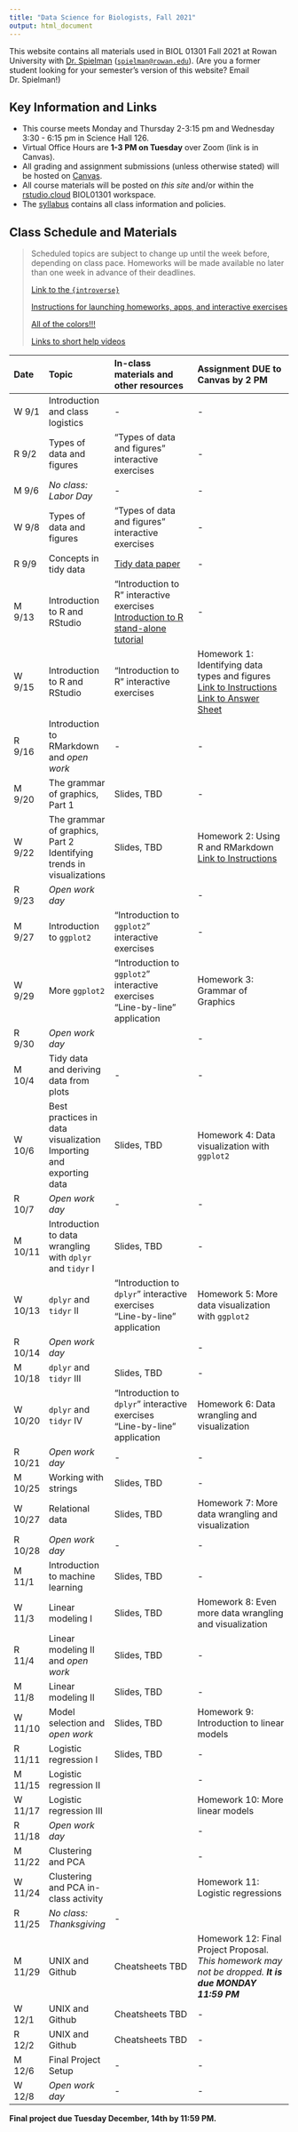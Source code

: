 ```yaml
---
title: "Data Science for Biologists, Fall 2021"
output: html_document
---
```



This website contains all materials used in BIOL 01301 Fall 2021 at Rowan University with [Dr. Spielman](https://spielmanlab.github.io) ([`spielman@rowan.edu`](mailto:spielman@rowan.edu)). (Are you a former student looking for your semester's version of this website? Email Dr. Spielman!) 


## Key Information and Links

+ This course meets Monday and Thursday 2-3:15 pm and Wednesday 3:30 - 6:15 pm in Science Hall 126. 
+ Virtual Office Hours are **1-3 PM on Tuesday** over Zoom (link is in Canvas).
+ All grading and assignment submissions (unless otherwise stated) will be hosted on [Canvas](https://rowan.instructure.com/). 
+ All course materials will be posted on _this site_ and/or within the [rstudio.cloud](https://rstudio.cloud) BIOL01301 workspace.
+ The [syllabus](syllabus/docs/index.html) contains all class information and policies.

## Class Schedule and Materials

> Scheduled topics are subject to change up until the week before, depending on class pace. Homeworks will be made available no later than one week in advance of their deadlines.
>
> [Link to the `{introverse}`](https://spielmanlab.github.io/introverse)
>
> [Instructions for launching homeworks, apps, and interactive exercises](./launch_instructions.html)
> 
> [All of the colors!!!](./misc/Rcolor.pdf)
>
> [Links to short help videos](./video_links.html)

 Date  | Topic                                  | In-class materials and other resources        | Assignment DUE to Canvas by 2 PM
:----------|:---------------------------------------|:----------------------------------------------------------|:---------------------------------------------------------------------
W 9/1   | Introduction and class logistics | - | -
R 9/2   | Types of data and figures | "Types of data and figures" interactive exercises | -
M 9/6 | _No class: Labor Day_ |- |-
W 9/8   | Types of data and figures  | "Types of data and figures" interactive exercises | -
R 9/9   | Concepts in tidy data  | [Tidy data paper](./misc/tidy-data.pdf) | -
M 9/13  | Introduction to R and RStudio | "Introduction to R" interactive exercises <br> [Introduction to R stand-alone tutorial](./tutorials/introduction_to_R.html)| -
W 9/15 | Introduction to R and RStudio | "Introduction to R" interactive exercises | Homework 1: Identifying data types and figures <br> [Link to Instructions](./homeworks/hw1/hw1_instructions.html) <br> [Link to Answer Sheet](./homeworks/hw1/homework1_answer_sheet.docx)
R 9/16 | Introduction to RMarkdown and _open work_ | - | -
M 9/20 | The grammar of graphics, Part 1 | Slides, TBD  | -
W 9/22 | The grammar of graphics, Part 2 <br> Identifying trends in visualizations | Slides, TBD  | Homework 2: Using R and RMarkdown <br> [Link to Instructions](./homeworks/hw2/hw2_instructions.html)
R 9/23 | _Open work day_  | | -
M 9/27 | Introduction to `ggplot2` | "Introduction to `ggplot2`" interactive exercises | -
W 9/29 | More `ggplot2`  | "Introduction to `ggplot2`" interactive exercises <br> "Line-by-line" application | Homework 3: Grammar of Graphics <!-- <br> [Link to Instructions](./homeworks/hw4/hw4_instructions.html) <br> [Link to Answer Sheet](./homeworks/hw4/homework4_answer_sheet.docx) -->
R 9/30 |  _Open work day_ | | -
M 10/4 | Tidy data and deriving data from plots | - | -
W 10/6 |  Best practices in data visualization <br> Importing and exporting data | Slides, TBD  | Homework 4: Data visualization with `ggplot2`
R 10/7 |  _Open work day_ | - | -
M 10/11 | Introduction to data wrangling with `dplyr` and `tidyr` I | Slides, TBD | -
W 10/13 | `dplyr` and `tidyr` II | "Introduction to `dplyr`" interactive exercises <br> "Line-by-line" application  | Homework 5: More data visualization with `ggplot2`
R 10/14 | _Open work day_ | | -
M 10/18 | `dplyr` and `tidyr` III | Slides, TBD | -
W 10/20 | `dplyr` and `tidyr` IV |  "Introduction to `dplyr`" interactive exercises <br> "Line-by-line" application  | Homework 6: Data wrangling and visualization
R 10/21 | _Open work day_  |- | -
M 10/25 | Working with strings | Slides, TBD| -
W 10/27 | Relational data | Slides, TBD  | Homework 7: More data wrangling and visualization
R 10/28 | _Open work day_  | - | -
M 11/1 | Introduction to machine learning | Slides, TBD | -
W 11/3 | Linear modeling I | Slides, TBD  | Homework 8: Even more data wrangling and visualization
R 11/4 | Linear modeling II and _open work_ | Slides, TBD  | -
M 11/8 | Linear modeling II | Slides, TBD  |-
W 11/10 | Model selection and _open work_ | Slides, TBD  | Homework 9: Introduction to linear models
R 11/11 | Logistic regression I | Slides, TBD | -
M 11/15 | Logistic regression II | | -
W 11/17 | Logistic regression III | |  Homework 10: More linear models
R 11/18 | _Open work day_ | | -
M 11/22 | Clustering and PCA | | -
W 11/24 | Clustering and PCA in-class activity | | Homework 11: Logistic regressions
R 11/25 | _No class: Thanksgiving_  | - | 
M 11/29 | UNIX and Github | Cheatsheets TBD | Homework 12: Final Project Proposal. _This homework may not be dropped. **It is due MONDAY 11:59 PM**_
W 12/1 | UNIX and Github | Cheatsheets TBD | -
R 12/2 | UNIX and Github | Cheatsheets TBD | -
M 12/6 | Final Project Setup | - | -
W 12/8 | _Open work day_ | - | -

**Final project due Tuesday December, 14th by 11:59 PM.**
